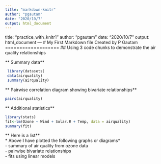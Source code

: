 ---
title: "markdown-knitr"
author: "pgautam"
date: "2020/10/7"
output: html_document
---
title: "practice_with_knitr1"
author: "pgautam"
date: "2020/10/7"
output: html_document
---
# My First Markdown file
Created by P Gautam
===================
## Using 3 code chunks to demonstrate the air quality relationships

** Summary data**
```{r summary_code_chunk, echo=FALSE}
 library(datasets)
 data(airquality)
 summary(airquality)
```

** Pairwise correlation diagram showing bivariate relationships**

 ```{r bivariate_plots_code_chunk, echo=FALSE}
 pairs(airquality)
 ```

** Additional statistics**
```{r linearmodel_fitting_chunk_code, echo=FALSE}
library(stats)
fit<-lm(Ozone ~ Wind + Solar.R + Temp, data = airquality)
summary(fit)
```
** Here is a list**  
* Above I have plotted the following graphs or diagrams*  
- summary of air quality from ozone data  
- pairwise bivariate relationships  
- fits using linear models